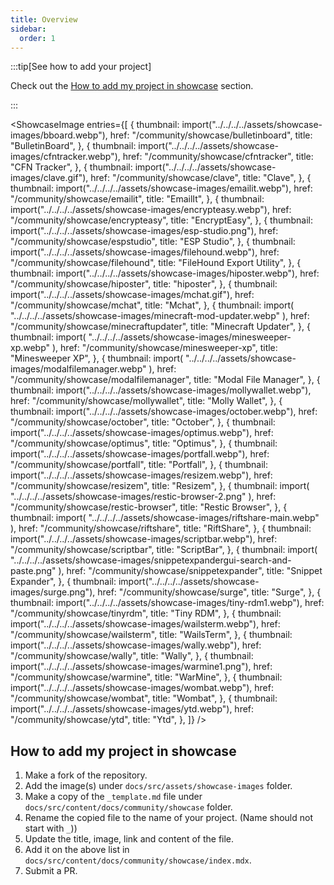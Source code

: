 ```yaml
---
title: Overview
sidebar:
  order: 1
---
```



:::tip[See how to add your project]

Check out the
[How to add my project in showcase](#how-to-add-my-project-in-showcase) section.

:::

<ShowcaseImage
  entries={[
    {
      thumbnail: import("../../../../assets/showcase-images/bboard.webp"),
      href: "/community/showcase/bulletinboard",
      title: "BulletinBoard",
    },
    {
      thumbnail: import("../../../../assets/showcase-images/cfntracker.webp"),
      href: "/community/showcase/cfntracker",
      title: "CFN Tracker",
    },
    {
      thumbnail: import("../../../../assets/showcase-images/clave.gif"),
      href: "/community/showcase/clave",
      title: "Clave",
    },
    {
      thumbnail: import("../../../../assets/showcase-images/emailit.webp"),
      href: "/community/showcase/emailit",
      title: "EmailIt",
    },
    {
      thumbnail: import("../../../../assets/showcase-images/encrypteasy.webp"),
      href: "/community/showcase/encrypteasy",
      title: "EncryptEasy",
    },
    {
      thumbnail: import("../../../../assets/showcase-images/esp-studio.png"),
      href: "/community/showcase/espstudio",
      title: "ESP Studio",
    },
    {
      thumbnail: import("../../../../assets/showcase-images/filehound.webp"),
      href: "/community/showcase/filehound",
      title: "FileHound Export Utility",
    },
    {
      thumbnail: import("../../../../assets/showcase-images/hiposter.webp"),
      href: "/community/showcase/hiposter",
      title: "hiposter",
    },
    {
      thumbnail: import("../../../../assets/showcase-images/mchat.gif"),
      href: "/community/showcase/mchat",
      title: "Mchat",
    },
    {
      thumbnail: import(
        "../../../../assets/showcase-images/minecraft-mod-updater.webp"
      ),
      href: "/community/showcase/minecraftupdater",
      title: "Minecraft Updater",
    },
    {
      thumbnail: import(
        "../../../../assets/showcase-images/minesweeper-xp.webp"
      ),
      href: "/community/showcase/minesweeper-xp",
      title: "Minesweeper XP",
    },
    {
      thumbnail: import(
        "../../../../assets/showcase-images/modalfilemanager.webp"
      ),
      href: "/community/showcase/modalfilemanager",
      title: "Modal File Manager",
    },
    {
      thumbnail: import("../../../../assets/showcase-images/mollywallet.webp"),
      href: "/community/showcase/mollywallet",
      title: "Molly Wallet",
    },
    {
      thumbnail: import("../../../../assets/showcase-images/october.webp"),
      href: "/community/showcase/october",
      title: "October",
    },
    {
      thumbnail: import("../../../../assets/showcase-images/optimus.webp"),
      href: "/community/showcase/optimus",
      title: "Optimus",
    },
    {
      thumbnail: import("../../../../assets/showcase-images/portfall.webp"),
      href: "/community/showcase/portfall",
      title: "Portfall",
    },
    {
      thumbnail: import("../../../../assets/showcase-images/resizem.webp"),
      href: "/community/showcase/resizem",
      title: "Resizem",
    },
    {
      thumbnail: import(
        "../../../../assets/showcase-images/restic-browser-2.png"
      ),
      href: "/community/showcase/restic-browser",
      title: "Restic Browser",
    },
    {
      thumbnail: import(
        "../../../../assets/showcase-images/riftshare-main.webp"
      ),
      href: "/community/showcase/riftshare",
      title: "RiftShare",
    },
    {
      thumbnail: import("../../../../assets/showcase-images/scriptbar.webp"),
      href: "/community/showcase/scriptbar",
      title: "ScriptBar",
    },
    {
      thumbnail: import(
        "../../../../assets/showcase-images/snippetexpandergui-search-and-paste.png"
      ),
      href: "/community/showcase/snippetexpander",
      title: "Snippet Expander",
    },
    {
      thumbnail: import("../../../../assets/showcase-images/surge.png"),
      href: "/community/showcase/surge",
      title: "Surge",
    },
    {
      thumbnail: import("../../../../assets/showcase-images/tiny-rdm1.webp"),
      href: "/community/showcase/tinyrdm",
      title: "Tiny RDM",
    },
    {
      thumbnail: import("../../../../assets/showcase-images/wailsterm.webp"),
      href: "/community/showcase/wailsterm",
      title: "WailsTerm",
    },
    {
      thumbnail: import("../../../../assets/showcase-images/wally.webp"),
      href: "/community/showcase/wally",
      title: "Wally",
    },
    {
      thumbnail: import("../../../../assets/showcase-images/warmine1.png"),
      href: "/community/showcase/warmine",
      title: "WarMine",
    },
    {
      thumbnail: import("../../../../assets/showcase-images/wombat.webp"),
      href: "/community/showcase/wombat",
      title: "Wombat",
    },
    {
      thumbnail: import("../../../../assets/showcase-images/ytd.webp"),
      href: "/community/showcase/ytd",
      title: "Ytd",
    },
  ]}
/>

## How to add my project in showcase

<Steps>

1. Make a fork of the repository.
2. Add the image(s) under `docs/src/assets/showcase-images` folder.
3. Make a copy of the `_template.md` file under
   `docs/src/content/docs/community/showcase` folder.
4. Rename the copied file to the name of your project. (Name should not start
   with `_`))
5. Update the title, image, link and content of the file.
6. Add it on the above list in
   `docs/src/content/docs/community/showcase/index.mdx`.
7. Submit a PR.

</Steps>
